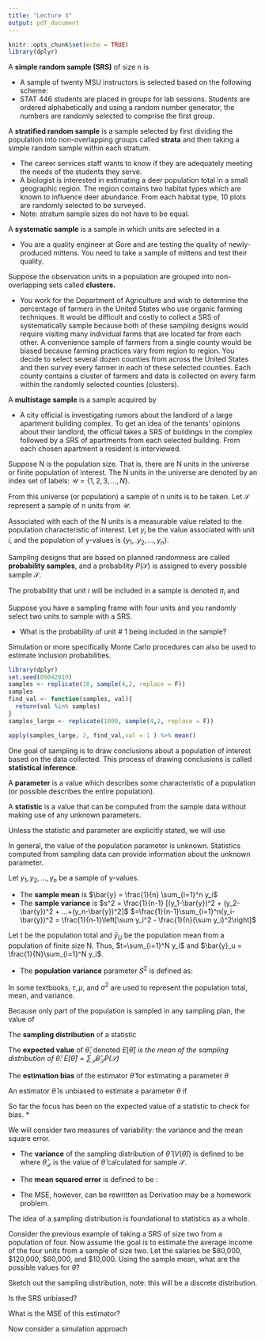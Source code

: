 ```yaml
---
title: "Lecture 3"
output: pdf_document
---
```


```r
knitr::opts_chunk$set(echo = TRUE)
library(dplyr)
```


\subsection*{Types of Probability Samples}
A **simple random sample (SRS)** of size n is 
	\vfill

- A sample of twenty MSU instructors is selected based on the following scheme: 
\vfill
- STAT 446 students are placed in groups for lab sessions. Students are ordered alphabetically and using a random number generator, the numbers are randomly selected to comprise the first group.
\vfill

A **stratified random sample** is a sample selected by first dividing the population into non-overlapping groups called **strata** and then taking a simple random sample within each stratum. 
\vfill

- The career services staff wants to know if they are adequately meeting the needs of the students they serve. 
\vfill
- A biologist is interested in estimating a deer population total in a small geographic region. The region contains two habitat types which are known to influence deer abundance. From each habitat type, 10 plots are randomly selected to be surveyed.
\vfill
- Note: stratum sample sizes do not have to be equal.
\vfill

A **systematic sample** is a sample in which units are selected in a 
\vfill

- You are a quality engineer at Gore and are testing the quality of newly-produced mittens. You need to take a sample of mittens and test their quality. 
\vfill

Suppose the observation units in a population are grouped into non-overlapping sets called **clusters.** 
\vfill

- You work for the Department of Agriculture and wish to determine the percentage of farmers in the United States who use organic farming techniques. It would be difficult and costly to collect a SRS of systematically sample because both of these sampling designs would require visiting many individual farms that are located far from each other. A convenience sample of farmers from a single county would be biased because farming practices vary from region to region. You decide to select several dozen counties from across the United States and then survey every farmer in each of these selected counties. Each county contains a cluster of farmers and data is collected on every farm within the randomly selected counties (clusters).
\newpage

A **multistage sample** is a sample acquired by 

- A city official is investigating rumors about the landlord of a large apartment building complex. To get an idea of the tenants' opinions about their landlord, the official takes a SRS of buildings in the complex followed by a SRS of apartments from each selected building. From each chosen apartment a resident is interviewed.


\subsection*{Probability Sampling Designs}
Suppose N is the population size. That is, there are N units in the universe or finite population of interest. The N units in the universe are denoted by an index set of labels:
	$\mathcal{U} = \{1,2,3,...,N\}$.
	\vfill
	
From this universe (or population) a sample of n units is to be taken. Let $\mathcal{S}$ represent a sample of n units from $\mathcal{U}$.
\vfill

Associated with each of the N units is a measurable value related to the population characteristic of interest. Let $y_i$ be the value associated with unit $i$, and the population of y-values is $\{y_1,.y_2,...,y_n\}.$
\vfill

Sampling designs that are based on planned randomness are called **probability samples**, and a probability $P(\mathcal{S})$ is assigned to every possible sample $\mathcal{S}$.
\vfill

The probability that unit $i$ will be included in a sample is denoted $\pi_i$ and 

\vfill

Suppose you have a sampling frame with four units and you randomly select two units to sample with a SRS.

- What is the probability of unit # 1 being included in the sample?


\vfill
\newpage
Simulation or more specifically Monte Carlo procedures can also be used to estimate inclusion probabilities.
```r
library(dplyr)
set.seed(09042019)
samples <- replicate(10, sample(4,2, replace = F))
samples
find_val <- function(samples, val){
  return(val %in% samples)
}
samples_large <- replicate(1000, sample(4,2, replace = F))

apply(samples_large, 2, find_val,val = 1 ) %>% mean()
```


\subsection*{Inference from Samples}
One goal of sampling is to draw conclusions about a population of interest based on the data collected. This process of drawing conclusions is called **statistical inference**.
\vfill

A **parameter** is a value which describes some characteristic of a population (or possible describes the entire population).
\vfill

A **statistic** is a value that can be computed from the sample data without making use of any unknown parameters.
\vfill

Unless the statistic and parameter are explicitly stated, we will use 
\vfill

In general, the value of the population parameter is unknown. Statistics computed from sampling data can provide information about the unknown parameter.
\vfill

\underline{Common statistics of interest:} Let $y_1,y_2,...,y_n$ be a sample of y-values.
\vfill

- The **sample mean** is $\bar{y} = \frac{1}{n} \sum_{i=1}^n y_i$
\vfill
- The **sample variance** is $s^2 = \frac{1}{n-1} [(y_1-\bar{y})^2 + (y_2-\bar{y})^2 + ...+(y_n-\bar{y})^2]$
		$=\frac{1}{n-1}\sum_{i=1}^n(y_i-\bar{y})^2 = \frac{1}{n-1}\left[\sum y_i^2 - \frac{1}{n}(\sum y_i)^2\right]$
\vfill
	
\newpage
\underline{Common parameters of interest:}

Let t be the population total and $\bar{y}_U$ be the population mean from a population of finite size N. Thus, $t=\sum_{i=1}^N y_i$ and $\bar{y}_u = \frac{1}{N}\sum_{i=1}^N y_i$.
\vfill

- The **population variance** parameter $S^2$ is defined as:
		\begin{eqnarray*}
		S^2 &=& \frac{1}{N-1} \sum_{i=1}^N (y_i - \bar{y}_U)^2\\
		&=& \left(\frac{1}{N-1}\right)\left(\sum_{i=1}^N y_i^2 - \frac{t^2}{N}\right)=\left(\frac{1}{N-1}\right)\left(\sum_{i=1}^N y_i^2 - N \bar{y}_U^2\right)
		\end{eqnarray*}
\vfill

In some textbooks, $\tau, \mu,$ and  $\sigma^2$ are used to represent the population total, mean, and variance.
\vfill

Because only part of the population is sampled in any sampling plan, the value of 
\vfill

The **sampling distribution** of a statistic 
\vfill

The **expected value** of $\hat{\theta}$, denoted $E[\hat{\theta}]$ *is the mean of the sampling distribution of $\hat{\theta}:$ 
	$E[\hat{\theta}]=\sum_\mathcal{S} \hat{\theta}_\mathcal{S} P(\mathcal{S})$*
	\vfill

The **estimation bias** of the estimator $\hat{\theta}$ for estimating a parameter $\theta$ 
\vfill

An estimator $\hat{\theta}$ is unbiased to estimate a parameter $\theta$ if 
\vfill

So far the focus has been on the expected value of a statistic to check for bias. *

\vfill
We will consider two measures of variability: the variance and the mean square error.

\vfill
- The **variance** of the sampling distribution of $\hat{\theta}$ ($V(\hat{\theta})$) is defined to be
	\begin{equation*}
	V(\hat{\theta})=E\left[(\hat{\theta}_\mathcal{S} - E(\hat{\theta})^2\right] = \sum_\mathcal{S} P(\mathcal{S})\left[\hat{\theta}_\mathcal{S}-E(\hat{\theta})\right]^2
	\end{equation*}
	where $\hat{\theta}_\mathcal{S}$ is the value of $\hat{\theta}$ calculated for sample $\mathcal{S}$.
\vfill
- The **mean squared error** is defined to be :
	\begin{equation*}
	MSE[\hat{\theta}]=E\left[(\hat{\theta}-\theta)^2\right] = \sum_\mathcal{S} P(\mathcal{S})\left[(\hat{\theta}_\mathcal{S} - \theta)\right]^2
	\end{equation*}
\vfill

- The MSE, however, can be rewritten as 
	\begin{equation*}
	MSE[\hat{\theta}] = V(\hat{\theta}) + [Bias(\hat{\theta})]^2
	\end{equation*}
	Derivation may be a homework problem.
\newpage

The idea of a sampling distribution is foundational to statistics as a whole.
\vfill

Consider the previous example of taking a SRS of size two from a population of four. Now assume the goal is to estimate the average income of the four units from a sample of size two. Let the salaries be \$80,000, \$120,000, \$60,000, and $10,000.
\vfill
Using the sample mean, what are the possible values for $\theta$?

\vfill
Sketch out the sampling distribution, note: this will be a discrete distribution.

\vfill

Is the SRS unbiased?

\vfill

What is the MSE of this estimator?

\vfill

Now consider a simulation approach





